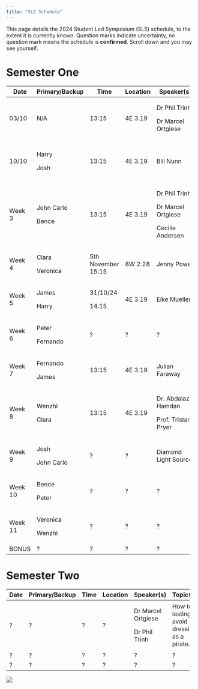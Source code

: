 ```yaml
---
title: "SLS Schedule"
---
```


This page details the 2024 Student Led Symposium (SLS) schedule, to the extent it is currently known. Question marks indicate uncertainty, no question mark means the schedule is **confirmed**. Scroll down and you may see yourself.

# Semester One

+----------+----------------+--------------------+----------+----------------------+--------------------------------+
| Date     | Primary/Backup | Time               | Location | Speaker(s)           | Topic(s)                       |
+==========+================+====================+==========+======================+================================+
| 03/10    | N/A            | 13:15              | 4E 3.19  | Dr Phil Trinh        | Introduction to SLS.           |
|          |                |                    |          |                      |                                |
|          |                |                    |          | Dr Marcel Ortgiese   |                                |
+----------+----------------+--------------------+----------+----------------------+--------------------------------+
| 10/10    | Harry          | 13:15              | 4E 3.19  | Bill Nunn            | Basic Git and GitHub.          |
|          |                |                    |          |                      |                                |
|          | Josh           |                    |          |                      | A website.                     |
+----------+----------------+--------------------+----------+----------------------+--------------------------------+
| Week 3   | John Carlo     | 13:15              | 4E 3.19  | Dr Phil Trinh        | Life as a PhD Student.         |
|          |                |                    |          |                      |                                |
|          | Bence          |                    |          | Dr Marcel Ortgiese   | Software/Literature tools.     |
|          |                |                    |          |                      |                                |
|          |                |                    |          | Cecilie Andersen     | Time Management.               |
+----------+----------------+--------------------+----------+----------------------+--------------------------------+
| Week 4   | Clara          | 5th November 15:15 | 8W 2.28  | Jenny Power          | How to give a good talk        |
|          |                |                    |          |                      |                                |
|          | Veronica       |                    |          |                      |                                |
+----------+----------------+--------------------+----------+----------------------+--------------------------------+
| Week 5   | James          | 31/10/24           | 4E 3.19  | Eike Mueller         | HPC demo + examples            |
|          |                |                    |          |                      |                                |
|          | Harry          | 14:15              |          |                      |                                |
+----------+----------------+--------------------+----------+----------------------+--------------------------------+
| Week 6   | Peter          | ?                  | ?        | ?                    | ?                              |
|          |                |                    |          |                      |                                |
|          | Fernando       |                    |          |                      |                                |
+----------+----------------+--------------------+----------+----------------------+--------------------------------+
| Week 7   | Fernando       | 13:15              | 4E 3.19  | Julian Faraway       | Exploratory data visualisation |
|          |                |                    |          |                      |                                |
|          | James          |                    |          |                      |                                |
+----------+----------------+--------------------+----------+----------------------+--------------------------------+
| Week 8   | Wenzhi         | 13:15              | 4E 3.19  | Dr. Abdalaziz Hamdan | Firedrake and finite elements  |
|          |                |                    |          |                      |                                |
|          | Clara          |                    |          | Prof. Tristan Pryer  |                                |
+----------+----------------+--------------------+----------+----------------------+--------------------------------+
| Week 9   | Josh           | ?                  | ?        | Diamond Light Source | ITT Problems Briefing          |
|          |                |                    |          |                      |                                |
|          | John Carlo     |                    |          |                      |                                |
+----------+----------------+--------------------+----------+----------------------+--------------------------------+
| Week 10  | Bence          | ?                  | ?        | ?                    | ?                              |
|          |                |                    |          |                      |                                |
|          | Peter          |                    |          |                      |                                |
+----------+----------------+--------------------+----------+----------------------+--------------------------------+
| Week 11  | Veronica       | ?                  | ?        | ?                    | ?                              |
|          |                |                    |          |                      |                                |
|          | Wenzhi         |                    |          |                      |                                |
+----------+----------------+--------------------+----------+----------------------+--------------------------------+
| BONUS    | ?              | ?                  | ?        | ?                    | ?                              |
+----------+----------------+--------------------+----------+----------------------+--------------------------------+

# Semester Two

+--------+----------------+--------+----------+--------------------+----------------------------------------------+
| Date   | Primary/Backup | Time   | Location | Speaker(s)         | Topic(s)                                     |
+========+================+========+==========+====================+==============================================+
| ?      | ?              | ?      | ?        | Dr Marcel Ortgiese | How to lastingly avoid dressing as a pirate. |
|        |                |        |          |                    |                                              |
|        |                |        |          | Dr Phil Trinh      |                                              |
+--------+----------------+--------+----------+--------------------+----------------------------------------------+
| ?      | ?              | ?      | ?        | ?                  | ?                                            |
+--------+----------------+--------+----------+--------------------+----------------------------------------------+
| ?      | ?              | ?      | ?        | ?                  | ?                                            |
+--------+----------------+--------+----------+--------------------+----------------------------------------------+

![](cohort11.jpg)
